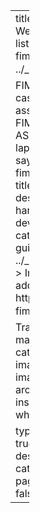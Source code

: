 ---
title: FIMS sites
description: >
  Websites associated with FIMS.
listing:
  contents:
    - path: https://noaa-fims.github.io/case-studies/
      image: ../_images/case_study.jpg
      title: 🔍 FIMS case studies
      description: >
        Test cases, based on regional assessments, to illustrate use of FIMS.
      categories: [WHAM, SS3, ASAP, TMB]
      image-alt: >
        Image of a laptop, book, and chart with text that says case study
    - path: https://noaa-fims.github.io/collaborative_workflow/
      title: 📔 Developer Handbook
      description: >
        The FIMS developer handbook describes the workflow for developers and contributors.
      categories: [developers, contributing, guide, advanced]
      image: ../_images/contribution.jpg
      image-alt: >
        Image of puzzle pieces with a hand adding a final puzzle piece
    - path: https://noaa-fims.github.io/FIMS_training/
      title: 💻 Trainings
      description: >
        FIMS training materials including C++, TMB, etc.
      categories: [training, C++, TMB]
      image: ../_images/training.png
      image-alt: >
        Image of people sitting around a white board with an instructor standing in front of the whiteboard.

  type: default
  categories: true
  sort-ui: true
  filter-ui: true
  fields: [title, image, description, categories]
  feed:
    categories: [R]
  image-align: left
page-layout: full
title-block-banner: false
comments: false
---